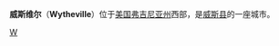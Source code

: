 {{Infobox Settlement
| name = 威斯维尔<br/>Wytheville
| image_skyline = 
| imagesize = 
| image_caption = 
| image_flag = 
| image_shield = 
| pushpin_map = USA Virginia
| pushpin_label_position = bottom
| subdivision_type = 国家
| subdivision_name = {{USA}}
| subdivision_type1 = [[美国行政区划|州]]
| subdivision_name1 = [[弗吉尼亚州|弗吉尼亚州]]
| subdivision_type2 = [[弗吉尼亚州各县列表|县]]
| subdivision_name2 =  [[威斯县_(弗吉尼亚州)|威斯县]]
| elevation_m = 697
| elevation_ft = 
| area_total_km2 = 37
| population_as_of = 2000年
| population_total = 7804
| population_density_km2 = auto
| timezone = [[EST|EST]]
| utc_offset = -5
| timezone_DST = [[EDT|EDT]]
| utc_offset_DST = -4
| latd = 36
| latm = 56
| lats = 52
| latNS = N
| longd = 81
| longm = 5
| longs = 13
| longEW = W
| website = http://www.wytheville.org
}}
'''威斯维尔'''（'''Wytheville'''）位于[[美国|美国]][[弗吉尼亚州|弗吉尼亚州]]西部，是[[威斯县_(弗吉尼亚州)|威斯县]]的一座城市。

{{Virginia-stub}}

[[Category:弗吉尼亚州城镇|W]]